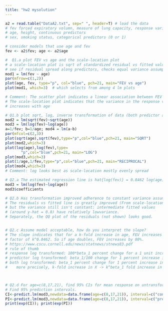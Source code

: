 ```yaml
---
title: "hw2 mysolution"
---
```


```r
a2 = read.table("DataA2.txt", sep=" ", header=T) # load the data
# fev forced expiratory volumn, measure of lung capacity, response variable
# age, height, continuous predictors
# sex, smoking status, categorical predictors (0 or 1)

# consider models that use age and fev
fev <- a2$fev; age <- a2$age

#  Q1.a plot FEV vs age and the scale-location plot 
# a scale-location plot is sqrt of standardized residual vs fitted value
# see if residual spread along predictors, checks equal variance assumption
mod1 = lm(fev ~ age)
par(mfrow=c(1,2))
plot(age, fev, type="p", col="blue", pch=21, main="FEV vs age")
plot(mod1, which=3)  # which selects from among 4 lm plots

# Comment: The scatter plot indicates a linear association between FEV and age.
# The scale-location plot indicates that the variance in the response variable 
# increases with age
```

```r
# Q1.b plot sqrt, log, inverse transformation of data (both predictor and response)\
mod2 = lm(sqrt(fev)~sqrt(age))
mod3 = lm(log(fev)~log(age))
a=1/fev; b=1/age; mod4 = lm(a~b)
par(mfcol=c(2,3))
plot(sqrt(age),sqrt(fev),type="p",col="blue",pch=21, main="SQRT")
plot(mod2,which=3)
plot(log(age),log(fev),type=
       "p",col="blue",pch=21, main="LOG")
plot(mod3,which=3)
plot(1/age,1/fev,type="p",col="blue",pch=21, main="RECIPROCAL")
plot(mod4,which=3)
# Comment: log looks best as scale-location mostly evenly spread
```

```r
# Q2.a The estimated regression line is hat{log(fev)} = 0.8462 log(age) - 0.9877
mod3 = lm(log(fev)~log(age))
mod3$coefficients

# Q2.b Has transformation improved adherence to constant variance assumption? is the model acceptable? Explain
# The residuals vs fitted line is greatly improved (From scale-location), 
# but the variance still isn't constant: intermediate fitted values 
# (around y-hat = 0.8) have relatively lowvariance. 
# Separately, the QQ plot of the residuals (not shown) looks good.


# Q2.c Assume model acceptable, how do you interpret the slope?
# The slope indicates that for a k-fold increase in age, FEV increases by a 
# factor of k^0.8462. So if age doubles, FEV increases by 80%.
# https://www.cscu.cornell.edu/news/statnews/stnews83.pdf
# rule of thumb
# response log transformed: 100*beta_1 percent change for a 1 unit increase in x 
# predictor log transformed: beta_1/100 change for 1 percent increase in x
# both log transformed: beta_1 percent change for 1 percent increase in x
#    more precisely, k-fold increase in X -> k^beta_1 fold increase in Y



# Q2.d For age=c(8,17,21), find 95% CIs for mean response on untransformed scale
# Find 95% prediction intervals. 
CI<-predict.lm(mod3,newdata=data.frame(age=c(8,17,21)), interval=c("confidence"))
PI<-predict.lm(mod3,newdata=data.frame(age=c(8,17,21)), interval=c("prediction"))
print(exp(CI)); print(exp(PI))
```


